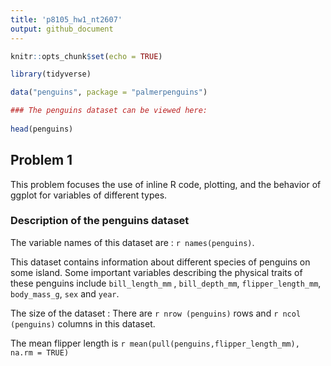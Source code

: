 ```yaml
---
title: 'p8105_hw1_nt2607'
output: github_document
---
```


```r
knitr::opts_chunk$set(echo = TRUE)

library(tidyverse)

data("penguins", package = "palmerpenguins")

### The penguins dataset can be viewed here: 
  
head(penguins)
```

## Problem 1

This problem focuses the use of inline R code, plotting, and the behavior of ggplot for variables of different types.

### Description of the penguins dataset 

The variable names of this dataset are : `r names(penguins)`.

This dataset contains information about different species of penguins on some island. Some important variables describing the physical traits of these penguins include `bill_length_mm` , `bill_depth_mm`, `flipper_length_mm`, `body_mass_g`, `sex` and `year`.

The size of the dataset : There are `r nrow (penguins)` rows and `r ncol (penguins)` columns in this dataset.

The mean flipper length is `r mean(pull(penguins,flipper_length_mm), na.rm = TRUE)`
